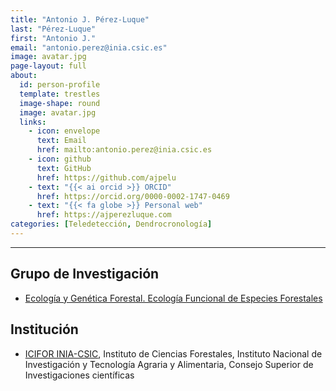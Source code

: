 ```yaml
---
title: "Antonio J. Pérez-Luque"
last: "Pérez-Luque"
first: "Antonio J."
email: "antonio.perez@inia.csic.es"
image: avatar.jpg
page-layout: full
about: 
  id: person-profile
  template: trestles
  image-shape: round
  image: avatar.jpg
  links:
    - icon: envelope
      text: Email
      href: mailto:antonio.perez@inia.csic.es
    - icon: github
      text: GitHub 
      href: https://github.com/ajpelu
    - text: "{{< ai orcid >}} ORCID"
      href: https://orcid.org/0000-0002-1747-0469
    - text: "{{< fa globe >}} Personal web"
      href: https://ajperezluque.com
categories: [Teledetección, Dendrocronología]
---
```


<hr>

:::{#person-profile}

## Grupo de Investigación
- [Ecología y Genética Forestal. Ecología Funcional de Especies Forestales](https://www.inia.es/investigacion/forestal/Ecolog%C3%ADa%20y%20Gen%C3%A9tica/Ecolog%C3%ADa%20funcional%20de%20especies%20forestales/Pages/Home.aspx)

## Institución
- [ICIFOR INIA-CSIC](https://www.inia.es/unidades/Institutos%20y%20Centros/ICIFOR/Pages/Home.aspx), Instituto de Ciencias Forestales, Instituto Nacional de Investigación y Tecnología Agraria y Alimentaria, Consejo Superior de Investigaciones científicas
:::